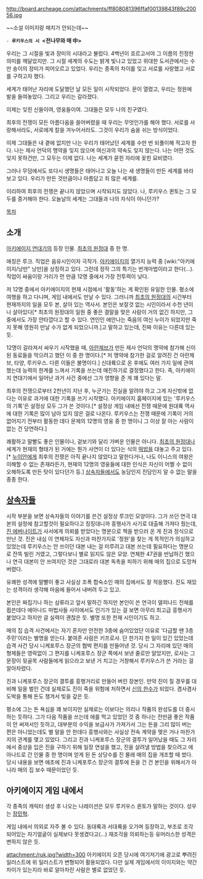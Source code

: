 http://board.archeage.com/attachments/ff808081396ffaf00139843f89c20056.jpg

~~소설 이미지랑 매치가 안되는데~~

 - '''루키우스의 시 <전나무와 매 中>'''

우리는 그 시절을 빛과 장미의 시대라고 불렀다.
4백년이 흐르고서야 그 이름의 진정한 의미를 깨달았지만.
그 시절 세계의 수도는 밝게 빛나고 있었고
위대한 도서관에서는 수만 송이의 장미가 피어오르고 있었다.
우리는 종족의 차이를 잊고 서로를 사랑했고 서로를 구하고자 했다.

세계가 태어난 자리에 도달했던 날 
모든 일이 시작되었다. 문이 열렸고, 우리는 정원에 발을 들여놓았다.
그리고 우리는 갈라졌다.

이제는 잊힌 신들이여, 영웅들이여.
그대들은 모두 나의 친구였다.

최후의 전쟁이 모든 아름다움을 쓸어버렸을 때
우리는 무엇인가를 해야 했다.
서로를 사랑해서라도, 서로에게 칼을 겨누어서라도.
그것이 우리가 숨을 쉬는 방식이었다.

이제 그대들은 내 곁에 없지만
나는 우리가 태어났던 세계를 수만 번 되풀이해 적고자 한다.
나는 제사 언덕의 맹약을 잊지 않으며
여신과의 약속도 잊지 않는다.
나는 어떤 것도 잊지 못하건만, 그 모두는 이제 없다.
나는 세계가 묻힌 자리에 꽂힌 묘비였다.

그러나 무덤에서도 또다시 생명들은 태어나고
오늘 나는 새 생명들이 만든 세계를 바라보고 있다.
우리가 만든 것만큼이나 아름답고 죄 많은 세계를.

이리하여 최후의 전쟁은 끝나지 않았으며
시작되지도 않았다.
나, 루키우스 퀸토는 그 모두를 증거해야 한다.
오늘날의 세계는 그대들과 나의 자식이 아니던가?

[[목차]]

== 소개 ==
[[아키에이지 연대기]]의 등장 인물. [[최초의 원정대]] 중 한 명.

애칭은 루크. 직업은 음유시인이자 극작가. [[아키에이지]]의 열가지 능력 중 [wiki:"아키에이지/낭만" 낭만]을 상징하고 있다. 그런데 정작 그의 특기는 번개마법이라고 한다(...). 직업이 싸움이랑 거리가 먼 만큼 12명 중에서 가장 전투력이 낮다.

저 12명 중에서 아키에이지의 현재 시점에서 '활동'하는 게 확인된 유일한 인물. 평소에 여행을 하고 다니며, 게임 내에서도 만날 수 있다. 그러니까 [[최초의 원정대]]의 시간부터 현재까지의 일을 모두 본, 살아 있는 역사서. 본인은 보잘것 없는 시인이라서 수천 년이나 살아있다[* 최초의 원정대의 일원 중 좋은 결말을 맞은 사람이 거의 없긴 하지만, 그중에서도 가장 안타깝다고 할 수 있다. 연인인 에안나는 죽음의 여신 누이가 되었지만 죽지 못해 영원히 만날 수가 없게 되었으니까.]고 말하고 있는데, 진짜 이유는 다른데 있는 듯. 

12명이 갈라져서 싸우기 시작했을 때, [[아란제브]]가 만든 제사 언덕의 맹약에 참가해 신이 된 동료들을 막으려고 했던 이 중 한 명이다.[* 저 맹약에 참가한 걸로 알려진 건 아란제브, 타양, 루키우스. 다른 이들은 불명이다.] 신대륙으로 온 후에도 여러 가지 일에 관여했는데 능력의 한계를 느껴서 기록을 쓰는데 매진하기로 결정했다고 한다. 즉, 아키에이지 연대기에서 일어난 과거 사건 중에선 그가 영향을 준 게 꽤 있다는 말.

최후의 전쟁으로부터 2천년이 지난 후, 누군가는 진실을 알려야 하고 그게 자신밖에 없다는 이유로 과거에 대한 기록을 쓰기 시작했다. 아키에이지 홈페이지에 있는 '루키우스의 기록'은 설정상 모두 그가 쓴 것이다.[* 설정상 게임 내에선 전쟁 때문에 원대륙 역사에 대한 기록은 많이 남아 있지 않은 걸로 나온다. 루키우스는 전쟁 때문에 기록이 거의 없어지기 전부터 활동한 데다 문제의 12명의 영웅 중 한 명이니 그 이상 잘 아는 사람이 없는 건 당연하다.]

쾌활하고 말빨도 좋은 인물이나, 겉보기와 달리 가벼운 인물은 아니다. [[최초의 원정대]]나 세계가 현재의 형태가 된 거에는 뭔가 사연이 더 있다는 식의 [[떡밥]]을 대놓고 주고 있다.[* [[누이안]]에게 최후의 전쟁은 아직 끝나지 않았다고 말한다거나, 나도 이니스의 여왕은 이해할 수 없는 존재라든가, 현재의 12명의 영웅들에 대한 인식은 자신이 어쩔 수 없이 오해하도록 만든 탓이 있다던가 등.] [[상속자들]]에서도 농담인지 진담인지 알 수 없는 말을 종종 한다.

== [[상속자들]] ==
시작 부분을 보면 상속자들의 이야기를 쓴건 설정상 루크인 모양이다. 그가 쓰던 연극 대본의 설정에 참고할것이 필요하다고 징징대니까 흥행사가 사기로 대출해 가져다 줬는데, [[진 에버나이트]]가 사서에게 의뢰를 받았다는 명분으로 책을 받으러 온 게 진과 정식으로 만난 것. 진은 내심 이 연체자도 자신과 마찬가지로 '정원'을 찾는 게 목적인가 의심하고 있었는데 루키우스는 안 쓰이던 대본 내는 걸 미루려고 대본 쓰는데 필요하다는 명분으로 잔뜩 빌린 거였고, 그렇다보니 별로 읽지도 않은 모양. 연체한 47권을 반납하긴 했으나 연극 대본이 안 쓰여지던 것은 그대로라 대본 독촉을 피하기 위해 매의 집으로 도망쳐 버렸다.

유쾌한 성격에 말빨이 좋고 사실상 조폭 합숙소인 매의 집에서도 잘 적응했다. 진도 재밌는 성격이라 생각해 마음에 들어서 내버려 두고 있고.

본인은 짜집기나 하는 삼류라고 앞서 말하긴 하지만 본인이 쓴 연극이 델피나드 전체를 휩쓴데다 에아나드 마법사들 사이에서도 인기가 있는 걸 보면 아무리 최고급 흥행사가 붙었다고 하지만 글 실력이 괜찮은 듯. 별명 또한 천재 시인이기도 하고.

매의 집 습격 사건에서는 자기 혼자만 안전한 3층에 숨어있었단 이유로 '다급할 땐 3층 주민'이라는 별명을 얻는다. 붙여준 사람은 키프로사. 단 한가지 한 일이 있긴 있었는데 습격 사건 당시 니케포루스 장군의 협박 편지를 만들어낸 것. 당시 그 자리에 있던 매의 형제들은 영락없이 그 편지를 니케포루스 장군 쪽에서 보낸 줄로만 알았지만, 로사는 그 문장이 뒷골목 사람들에게 읽으라고 보낸 거 치고는 거창해서 루키우스가 쓴 거라는 걸 알아차렸다.

진과 니케포루스 장군의 결투를 흥행거리로 만들어 버린 장본인. 만약 진이 질 경우를 대비해 일을 벌인 건데 실제로도 진이 죽을 위험에 처하면서 [[신의 한수]]가 되었다. 겸사겸사 도박을 통해 돈도 챙겨서 빚을 갚은 듯. 

평소에 그는 돈 욕심을 꽤 보이지만 실제로는 이보다는 의리나 작품의 완성도를 더 중시하는 듯하다. 그가 다음 작품을 쓰는데 애를 먹고 있었던 것 중 하나는 전만큼 좋은 작품이 안 써져서인 듯하고, 대부분의 수익을 보급사가 가져가서 그는 돈을 그리 많이 버는 편은 아니었는데도 별 말을 안 한데다 흥행사와는 사실상 전속 계약을 맺은 거나 마찬가지의 관계를 맺고 있었다. 그리고 진과 니케포루스 장군의 결투가 일어났을 때도 그 자리에서 중상을 입은 진을 구하기 위해 일장 연설을 했고, 진을 살려낼 방법을 찾으려고 에아나드로 간 인물 중 한 명이며 얻게 된 돈 상당수를 진 몰래 매의 집을 개조할 때 썼다. 당시 내용을 보면 애초에 진과 니케포루스 장군의 결투에 돈을 건 건 본인을 위해서가 아니라 매의 집 보수 때문이었던 듯.

== 아키에이지 게임 내에서 ==
각 종족의 캐릭터 생성 후 나오는 나레이션은 모두 루키우스 퀸토가 말하는 것이다. 성우는 [[장민혁]].

게임 내에서 의외로 자주 볼 수 있다. 동대륙과 서대륙을 오가며 등장하고, 부조로 조각되어있는 자기얼굴이 실제보다 못생겼다고(...) 재조각을 의뢰하는등 유머러스한 성격은 변하지 않은 듯.

attachment:/ruk.jpg?width=300
아키에이지 오픈 당시에 여기저기에 광고로 뿌려진 일러스트에 위 일러스트가 변형되어 활용되었다. 다만 실제 게임에서의 이미지와는 약간 차이가 있는지라 바로 알아차린 사람은 별로 없었던 듯.

